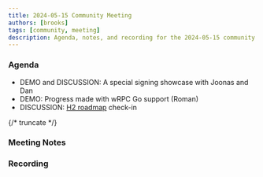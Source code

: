 ```yaml
---
title: 2024-05-15 Community Meeting
authors: [brooks]
tags: [community, meeting]
description: Agenda, notes, and recording for the 2024-05-15 community meeting
---
```



### Agenda

- DEMO and DISCUSSION: A special signing showcase with Joonas and Dan
- DEMO: Progress made with wRPC Go support (Roman)
- DISCUSSION: [H2 roadmap](https://github.com/orgs/wasmCloud/projects/7/views/10) check-in

{/* truncate */}

### Meeting Notes

### Recording

<ReactPlayer url='https://www.youtube.com/watch?v=L8wnOMQNBCc' controls />
